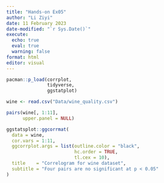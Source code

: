 ```yaml
---
title: "Hands-on Ex05"
author: "Li Ziyi"
date: 11 February 2023
date-modified: "`r Sys.Date()`"
execute:
  echo: true
  eval: true
  warning: false
format: html
editor: visual
---
```



```r
pacman::p_load(corrplot,
               tidyverse,
               ggstatplot)

```

```r
wine <- read.csv("Data/wine_quality.csv")

```


```r
pairs(wine[, 1:11],
      upper.panel = NULL)


```


```r
ggstatsplot::ggcorrmat(
  data = wine, 
  cor.vars = 1:11,
  ggcorrplot.args = list(outline.color = "black", 
                         hc.order = TRUE,
                         tl.cex = 10),
  title    = "Correlogram for wine dataset",
  subtitle = "Four pairs are no significant at p < 0.05"
)


```